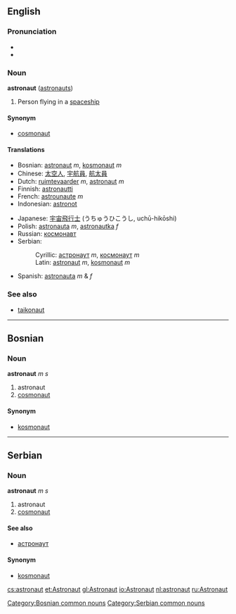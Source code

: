 ==English==
===Pronunciation===
*{{IPA|/ˈœstɹənɑt/ (''Canadian'')}}
*{{audio|en-ca-astronaut.ogg|Audio (CA)}}

=== Noun ===
'''astronaut''' ([[astronauts]])

#Person flying in a [[spaceship]]

====Synonym====
*[[cosmonaut]]

====Translations====
{{top}}
*Bosnian: [[astronaut#Bosnian|astronaut]] ''m'', [[kosmonaut#Bosnian|kosmonaut]] ''m''
*Chinese: [[太空人]], [[宇航員]], [[航太員]]
*Dutch: [[ruimtevaarder]] ''m'', [[astronaut]] ''m''
*Finnish: [[astronautti]]
*French: [[astrounaute]] ''m''
*Indonesian: [[astronot]]
{{mid}}
*Japanese: [[宇宙飛行士]] (うちゅうひこうし, uchū-hikōshi)
*Polish: [[astronauta]] ''m'', [[astronautka]] ''f''
*Russian: [[космонавт]]
*Serbian:
*:Cyrillic: [[астронаут]] ''m'', [[космонаут]] ''m''
*:Latin: [[astronaut#Serbian|astronaut]] ''m'', [[kosmonaut#Serbian|kosmonaut]] ''m''
*Spanish: [[astronauta]] ''m'' & ''f''
{{bottom}}

===See also===
*[[taikonaut]]

----

==Bosnian==
===Noun===
'''astronaut''' ''m s''
#astronaut
#[[cosmonaut]]
====Synonym====
*[[kosmonaut#Bosnian|kosmonaut]]
[[Category:Bosnian common nouns]]

----

==Serbian==
===Noun===
'''astronaut''' ''m s''
#astronaut
#[[cosmonaut]]
====See also====
*[[астронаут]]
====Synonym====
*[[kosmonaut#Serbian|kosmonaut]]
[[Category:Serbian common nouns]]

[[cs:astronaut]]
[[et:Astronaut]]
[[gl:Astronaut]]
[[io:Astronaut]]
[[nl:astronaut]]
[[ru:Astronaut]]